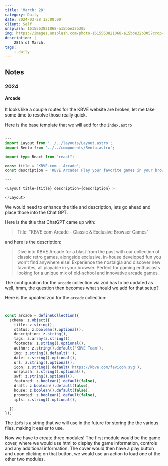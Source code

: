 ```yaml
---
title: 'March: 28'
category: Daily
date: 2024-03-28 12:00:00
client: Self
unsplash: 1615563821068-a15bbe32b305
img: https://images.unsplash.com/photo-1615563821068-a15bbe32b305?crop=entropy&cs=srgb&fm=jpg&ixid=MnwzNjM5Nzd8MHwxfHJhbmRvbXx8fHx8fHx8fDE2ODE3NDg2ODY&ixlib=rb-4.0.3&q=85
description: |
    28th of March.
tags:
    - daily
---
```


## Notes

### 2024

#### Arcade

It looks like a couple routes for the KBVE website are broken, let me take some time to resolve those really quick.

Here is the base template that we will add for the `index.astro`

```ts

---
import Layout from '../../layouts/Layout.astro';
import Bento from '../../components/Bento.astro';

import type React from "react";

const title = 'KBVE.com - Arcade';
const description = 'KBVE Arcade! Play your favorite games in your browser!';

---

<Layout title={title} description={description} >

</Layout>

```

We would need to enhance the title and description, lets go ahead and place those into the Chat GPT.

Here is the title that ChatGPT came up with:

> Title: "KBVE.com Arcade - Classic & Exclusive Browser Games"

and here is the description:

> Dive into KBVE Arcade for a blast from the past with our collection of classic retro games, alongside exclusive, in-house developed fun you won't find anywhere else!
> Experience the nostalgia and discover new favorites, all playable in your browser.
> Perfect for gaming enthusiasts looking for a unique mix of old-school and innovative arcade games.

The configuration for the `arcade` collection via zod has to be updated as well, hmm, the question then becomes what should we add for that setup?

Here is the updated zod for the `arcade` collection:

```ts


const arcade = defineCollection({
  schema: z.object({
    title: z.string(),
    status: z.boolean().optional(),
    description: z.string(),
    tags: z.array(z.string()), 
    footnote: z.string().optional(),
    author: z.string().default('KBVE Team'),
    img: z.string().default(''),
    date: z.string().optional(),
    url: z.string().optional(),
    icon: z.string().default('https://kbve.com/favicon.svg'),
    unsplash: z.string().optional(),
    swf: z.string().optional(),
    featured: z.boolean().default(false),
    draft: z.boolean().default(false),
    house: z.boolean().default(false),
    promoted: z.boolean().default(false),
    ipfs: z.string().optional(),

  }),
});

```

The `ipfs` is a string that we will use in the future for storing the the various files, making it easier to use.

Now we have to create three modules! The first module would be the game cover, where we would use html to display the game information, controls and any additional information.
The cover would then have a play button and upon clicking on that button, we would use an action to load one of the other two modules.
